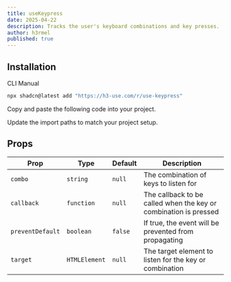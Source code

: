 ```yaml
---
title: useKeypress
date: 2025-04-22
description: Tracks the user's keyboard combinations and key presses.
author: h3rmel
published: true
---
```


<HookPreview name="use-keypress-demo" />

## Installation

<Tabs defaultValue="cli">

<TabsList>
  <TabsTrigger value="cli">CLI</TabsTrigger>
  <TabsTrigger value="manual">Manual</TabsTrigger>
</TabsList>
<TabsContent value="cli">

```bash
npx shadcn@latest add "https://h3-use.com/r/use-keypress"
```

</TabsContent>
<TabsContent value="manual">

<Steps>

<Step>Copy and paste the following code into your project.</Step>

<HookSource name="use-keypress" />

<Step>Update the import paths to match your project setup.</Step>

</Steps>

</TabsContent>

</Tabs>

## Props

| Prop             | Type          | Default | Description                                                      |
| ---------------- | ------------- | ------- | ---------------------------------------------------------------- |
| `combo`          | `string`      | `null`  | The combination of keys to listen for                            |
| `callback`       | `function`    | `null`  | The callback to be called when the key or combination is pressed |
| `preventDefault` | `boolean`     | `false` | If true, the event will be prevented from propagating            |
| `target`         | `HTMLElement` | `null`  | The target element to listen for the key or combination          |
